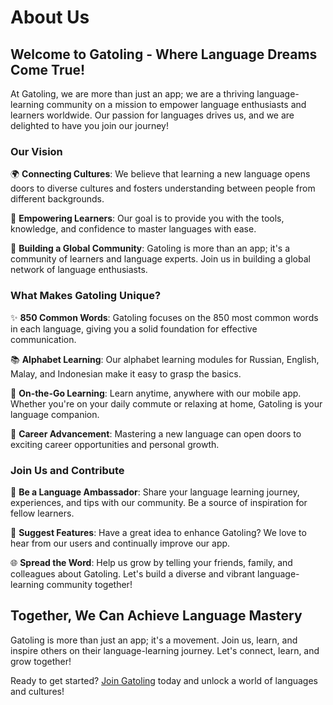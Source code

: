 # About Us

## Welcome to Gatoling - Where Language Dreams Come True!

At Gatoling, we are more than just an app; we are a thriving language-learning community on a mission to empower language enthusiasts and learners worldwide. Our passion for languages drives us, and we are delighted to have you join our journey!

### Our Vision

🌍 **Connecting Cultures**: We believe that learning a new language opens doors to diverse cultures and fosters understanding between people from different backgrounds.

🚀 **Empowering Learners**: Our goal is to provide you with the tools, knowledge, and confidence to master languages with ease.

🤝 **Building a Global Community**: Gatoling is more than an app; it's a community of learners and language experts. Join us in building a global network of language enthusiasts.

### What Makes Gatoling Unique?

✨ **850 Common Words**: Gatoling focuses on the 850 most common words in each language, giving you a solid foundation for effective communication.

📚 **Alphabet Learning**: Our alphabet learning modules for Russian, English, Malay, and Indonesian make it easy to grasp the basics.

📱 **On-the-Go Learning**: Learn anytime, anywhere with our mobile app. Whether you're on your daily commute or relaxing at home, Gatoling is your language companion.

💼 **Career Advancement**: Mastering a new language can open doors to exciting career opportunities and personal growth.

### Join Us and Contribute

🌟 **Be a Language Ambassador**: Share your language learning journey, experiences, and tips with our community. Be a source of inspiration for fellow learners.

📢 **Suggest Features**: Have a great idea to enhance Gatoling? We love to hear from our users and continually improve our app.

🌐 **Spread the Word**: Help us grow by telling your friends, family, and colleagues about Gatoling. Let's build a diverse and vibrant language-learning community together!

## Together, We Can Achieve Language Mastery

Gatoling is more than just an app; it's a movement. Join us, learn, and inspire others on their language-learning journey. Let's connect, learn, and grow together!

Ready to get started? [Join Gatoling](https://gatoling.shawwals.com) today and unlock a world of languages and cultures!
